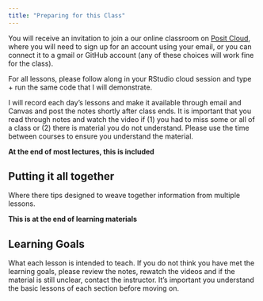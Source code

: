```yaml
---
title: "Preparing for this Class"
---
```


You will receive an invitation to join a our online classroom on [Posit Cloud](https://login.posit.cloud/login), where you will need to sign up for an account using your email, or you can connect it to a gmail or GitHub account (any of these choices will work fine for the class).


For all lessons, please follow along in your RStudio cloud session and type + run the same code that I will demonstrate. 

I will record each day's lessons and make it available through email and Canvas and post the notes shortly after class ends. It is important that you read through notes and watch the video if (1) you had to miss some or all of a class or (2) there is material you do not understand. Please use the time between courses to ensure you understand the material. 

**At the end of most lectures, this is included**

::: {.callout-tip}
## Putting it all together

Where there tips designed to weave together information from multiple lessons. 
:::

**This is at the end of learning materials**

::: {.callout-caution collapse="true"}
## Learning Goals

What each lesson is intended to teach. If you do not think you have met the learning goals, please review the notes, rewatch the videos and if the material is still unclear, contact the instructor. It's important you understand the basic lessons of each section before moving on. 
:::

